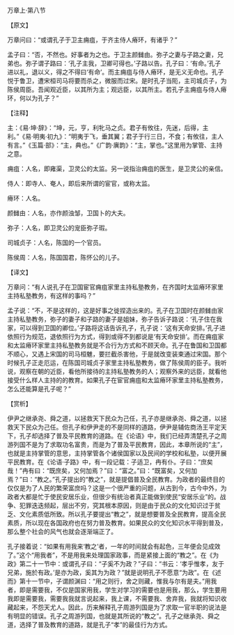 

万章上·第八节

【原文】

万章问曰：“或谓孔子于卫主痈疽，于齐主侍人瘠环，有诸乎？”

孟子曰：“否，不然也。好事者为之也。于卫主颜雠由。弥子之妻与子路之妻，兄弟也。弥子谓子路曰：‘孔子主我，卫卿可得也。’子路以告。孔子曰：‘有命。’孔子进以礼，退以义，得之不得曰‘有命’。而主痈疽与侍人瘠环，是无义无命也。孔子悦于鲁卫，遭宋桓司马将要而杀之，微服而过宋。是时孔子当阨，主司城贞子，为陈侯周臣。吾闻观近臣，以其所为主；观远臣，以其所主。若孔子主痈疽与侍人瘠环，何以为孔子？”

【注释】

主：《易·坤·辞》：“坤，元，亨，利牝马之贞。君子有攸往，先迷，后得，主利。”《易·明夷·初九》：“明夷于飞，垂其翼；君子于行三日，不食；有攸往，主人有言。”《玉篇·部》：“主，典也。”《广韵·廙韵》：“主，掌也。”这里用为掌管、主持之意。

痈疽：人名，即雍渠，卫灵公的太监。另一说指治痈疽的医生，是卫灵公的亲信。

侍人：即寺人、奄人，即后来所谓的宦官，或称太监。

瘠环：人名。

颜雠由：人名，亦作颜浊邹，卫国卜的大夫。

弥子：人名，即卫灵公的宠臣弥子瑕。

司城贞子：人名，陈国的一个官员。

陈侯周：人名，陈国国君，陈怀公的儿子。

【译文】

万章问：“有人说孔子在卫国宦官痈疽家里主持私塾教务，在齐国时太监瘠环家里主持私塾教务，有这样的事吗？”

孟子说：“不，不是这样的，这是好事之徙捏造出来的。孔子在卫国时在颜雠由家主持私塾教务，弥子的妻子和子路的妻子是姐妹，弥子告诉子路说：‘孔子住在我家，可以得到卫国的卿位。’子路将这话告诉孔子，孔子说：‘这有天命安排。’孔子进依照行为规范，退依照行为方式，得到或得不到都说是‘有天命安排’。而在痈疽家和太监瘠环家里主持私塾教务就是不合行为方式和不顾天命。孔子在鲁国和卫国都不顺心，又遇上宋国的司马桓魋，要拦截杀害他，于是就改变装束通过宋国。那个时候孔子正走厄运，在陈国司城贞子家里主持私塾教务，做了陈侯周的臣子。我听说，观察在朝的近臣，看他所接待的主持私塾教务的人；观察外来的远臣，就看他接受什么样人主持的的教育。如果孔子在宦官痈疽和太监瘠环家里主持私塾教务，怎么还能算是孔子呢？”

【赏析】

伊尹之继承尧、舜之道，以拯救天下民众为己任，孔子亦是继承尧、舜之道，以拯救天下民众为己任。但孔子和伊尹走的不是同样的道路，伊尹是辅佐商汤王平定天下，孔子却选择了普及平民教育的道路。在《论语》中，我们已经弄清楚孔子之周游列国不是为了求取功名富贵，而是为了普及平民教育，因此，本章所说的“主”，也就是主持掌管的意思，主持掌管各个诸侯国家以及民间的学校和私塾，以便开展平民教育。在《论语·子路》中，有一段记载：子适卫，冉有仆。子曰：“庶矣哉！”冉有曰：“既庶矣，又何加焉？”曰：“富之。”曰：“既富矣，又何加焉？”曰：“教之。”孔子提出的“教之”，就是提倡普及全民教育。为政者的最终目的仅仅是为了人民的繁荣富庶吗？这是一个很严重的问题，从古到今，古今中外，为政者大都是忙于使民安居乐业，但很少有统治者真正能做到使民“安居乐业”的。战争、犯罪迭迭频起，层出不穷，究其根本原因，则是由于民众的文化知识过于贫乏、文化素质低所致。所以孔子要提出“教之”，就是想要普及全民教育，提高全民素质，所以现在各国政府也在努力普及教育。如果民众的文化知识水平得到普及，那么整个社会的风气也就会逐渐端正了。

孔子接着说：“如果有用我来‘教之’者，一年的时间就会有起色，三年便会见成效了。”这个“用我者”，不是用我来处理国家政事，而是紧接上面的“教之”。在《为政》第二十一节中：或谓孔子曰：“子奚不为政？”子曰：“书云：‘孝乎惟孝，友于兄弟，施於有政。’是亦为政，奚其为为政？”就是说明孔子不愿意“为政”。在《述而》第十一节中，子谓颜渊曰：“用之则行，舍之则藏，惟我与尔有是夫。”用我者，即是需要我，不仅是国家用我，学生对学习的需要也是用我，那么，学生要用我即是需要我，需要我我就言说起来，我上课，不需要我、舍弃我，我就将知识收藏起来，不怨天尤人。因此，历来解释孔子周游列国是为了求取一官半职的说法是有明显的错误。孔子之周游列国，也就是其所说的“教之”。孔子之继承尧、舜之道，选择了普及教育的道路，就是孔子“孝”的最佳行为方式。

